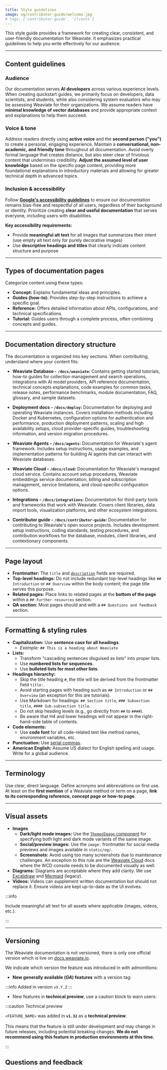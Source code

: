 ```yaml
---
title: Style guidelines
image: og/contributor-guide/welcome.jpg
# tags: ['contributor-guide', 'clients']
---
```


This style guide provides a framework for creating clear, consistent, and user-friendly documentation for Weaviate. It emphasizes practical guidelines to help you write effectively for our audience.

---

## Content guidelines

### Audience

Our documentation serves **AI developers** across various experience levels. When creating quickstart guides, we primarily focus on developers, data scientists, and students, while also considering system evaluators who may be assessing Weaviate for their organizations. We assume readers have **minimal knowledge of vector databases** and provide appropriate context and explanations to help them succeed.

### Voice & tone

Address readers directly using **active voice** and the **second person ("you")** to create a personal, engaging experience. Maintain a **conversational, non-academic, and friendly tone** throughout all documentation. Avoid overly formal language that creates distance, but also steer clear of frivolous content that undermines credibility. **Adjust the assumed level of user knowledge** based on the specific page content, providing more foundational explanations in introductory materials and allowing for greater technical depth in advanced topics.

### Inclusion & accessibility

Follow **[Google's accessibility guidelines](https://developers.google.com/style/accessibility)** to ensure our documentation remains bias-free and respectful of all users, regardless of their background or identity. Prioritize creating **clear and useful documentation** that serves everyone, including users with disabilities.

**Key accessibility requirements:**

- Provide **meaningful alt text** for all images that summarizes their intent (use empty alt text only for purely decorative images)
- Use **descriptive headings and titles** that clearly indicate content structure and purpose

---

## Types of documentation pages

Categorize content using these types:

- **Concept:** Explains fundamental ideas and principles.
- **Guides (how-to):** Provides step-by-step instructions to achieve a specific goal.
- **Reference:** Offers detailed information about APIs, configurations, and technical specifications.
- **Tutorial:** Guides users through a complete process, often combining concepts and guides.

---

## Documentation directory structure

The documentation is organized into key sections. When contributing, understand where your content fits:

- **Weaviate Database - `/docs/weaviate`:** Contains getting started tutorials, how-to guides for collection management and search operations, integrations with AI model providers, API reference documentation, technical concepts explanations, code examples for common tasks, release notes, performance benchmarks, module documentation, FAQ, glossary, and sample datasets.

- **Deployment docs - `/docs/deploy`:** Documentation for deploying and operating Weaviate instances. Covers installation methods including Docker and Kubernetes, configuration options for authentication and performance, production deployment patterns, scaling and high availability setups, cloud provider-specific guides, troubleshooting information, and version migration procedures.

- **Weaviate Agents - `/docs/agents`:** Documentation for Weaviate's agent framework. Includes setup instructions, usage examples, and implementation patterns for building AI agents that can interact with Weaviate databases.

- **Weaviate Cloud - `/docs/cloud`:** Documentation for Weaviate's managed cloud service. Contains account setup procedures, Weaviate embeddings service documentation, billing and subscription management, service limitations, and cloud-specific configuration options.

- **Integrations - `/docs/integrations`:** Documentation for third-party tools and frameworks that work with Weaviate. Covers client libraries, data import tools, visualization platforms, and other ecosystem integrations.

- **Contributor guide - `/docs/contributor-guide`:** Documentation for contributing to Weaviate's open source projects. Includes development setup instructions, coding standards, testing procedures, and contribution workflows for the database, modules, client libraries, and contextionary components.

---

## Page layout

- **Frontmatter:** The `title` and [`description`](./llms.mdx#best-practices-for-page-descriptions) fields are required. 
- **Top-level headings:** Do not include redundant top-level headings like `## Introduction` or `## Overview` within the body content; the page title serves this purpose.
- **Related pages:** Place links to related pages at the **bottom of the page** within a `## Further resources` section.
- **QA section:** Most pages should and with a `## Questions and feedback` section.

---

## Formatting & styling rules

- **Capitalization:** Use **sentence case for all headings**.
  - _Example:_ `## This is a heading about Weaviate`
- **Lists:**
  - Transform "cascading sentences disguised as lists" into proper lists.
  - Use **numbered lists for sequences**.
  - Use **bulleted lists for most other lists**.
- **Headings hierarchy:**
  - Skip the title heading `#`, the title will be derived from the frontmatter field `title:`.
  - Avoid starting pages with heading such as `## Introduction` or `## Overview` (an exception for this are tutorials).
  - Use Markdown for headings: `## Section title`, `### Subsection title`, `#### Sub-subsection title`.
  - Do not skip heading levels (e.g., go directly from `##` to `####`).
  - Be aware that H4 and lower headings will not appear in the right-hand-side table of contents.
- **Code elements:**
  - Use **code font** for all code-related text like method names, environment variables, etc.
- **Punctuation:** Use [serial commas](https://developers.google.com/style/commas).
- **American English:** Assume US dialect for English spelling and usage. Write for a global audience.

---

## Terminology

Use clear, direct language. Define acronyms and abbreviations on first use. At least on the **first mention** of a Weaviate method or term on a page, **link to its corresponding reference, concept page or how-to page**.

---

## Visual assets

- **Images**
  - **Dark/light mode images:** Use the [`ThemedImage` component](./development.mdx#themedimage-component) for specifying both light and dark mode variants of the same image.
  - **Social/preview images:** Use the `image:` frontmatter for social media previews and images available in `static/og/`.
  - **Screenshots:** Avoid using too many screenshots due to maintenance challenges. An exception to this rule are the [Weaviate Cloud](/cloud) docs where the WCD console needs to be documented visually as well.
- **Diagrams:** Diagrams are acceptable where they add clarity. We use [Excalidraw](https://app.excalidraw.com/) and [Mermaid](https://mermaid.js.org/) (legacy).
- **Videos:** Videos can supplement written documentation but should not replace it. Ensure videos are kept up-to-date as the UI evolves.

:::info

Include meaningful alt text for all assets where applicable (images, videos, etc.).

:::

---

## Versioning

The Weaviate documentation is not versioned, there is only one official version which is live on [docs.weaviate.io](https://docs.weaviate.io/).

We indicate which version the feature was introduced in with admonitions:

- **New generally available (_GA_) features** with a version tag:

:::info Added in version `vX.Y.Z`
:::

- New features in **technical preview**, use a caution block to warn users:

:::caution Technical preview

`<FEATURE_NAME>` was added in **`v1.32`** as a **technical preview**.<br/><br/>
This means that the feature is still under development and may change in future releases, including potential breaking changes.
**We do not recommend using this feature in production environments at this time.**

:::

## Questions and feedback


<DocsFeedback />
